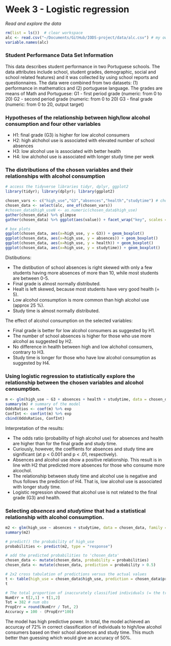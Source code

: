 # Week 3 - Logistic regression

*Read and explore the data*
```r
rm(list = ls())  # clear workspace
alc <- read.csv("~/Documents/GitHub/IODS-project/data/alc.csv") # my own data wrangling
variable.names(alc) 
```


### Student Performance Data Set Information

This data describes student performance in two Portuguese schools. The data attributes include school, student grades, demographic, social and school related features) and it was collected by using school reports and questionnaires. The data were combined from two  datasets: (1) performance in mathematics and (2) portuguese language. The grades are means of Math and Portuguese: 
G1 - first period grade (numeric: from 0 to 20) 
G2 - second period grade (numeric: from 0 to 20) 
G3 - final grade (numeric: from 0 to 20, output target)

### Hypotheses of the relationship between high/low alcohol consumption and four other variables 

* H1: final grade (G3) is higher for low alcohol consumers  
* H2: high alchohol use is associated with elevated number of school absences
* H3: low alcohol use is associated with better health
* H4: low alchohol use is associated with longer study time per week

### The distributions of the chosen variables and their relationships with alcohol consumption 
```r
# access the tidyverse libraries tidyr, dplyr, ggplot2
library(tidyr); library(dplyr); library(ggplot2)

chosen_vars <- c("high_use","G3","absences","health","studytime") # choose relevant vars
chosen_data <- select(alc, one_of(chosen_vars))
#chosen_data$high_useN <- as.numeric(chosen_data$high_use)
gather(chosen_data) %>% glimpse
gather(chosen_data) %>% ggplot(aes(value)) + facet_wrap("key", scales = "free") + geom_bar() # bar plots

# box plots
ggplot(chosen_data, aes(x=high_use, y = G3)) + geom_boxplot()
ggplot(chosen_data, aes(x=high_use, y = absences)) + geom_boxplot()
ggplot(chosen_data, aes(x=high_use, y = health)) + geom_boxplot()
ggplot(chosen_data, aes(x=high_use, y = studytime)) + geom_boxplot()

```

Distibutions:

* The distibution of school absences is right skewed with only a few students having more absences of more than 10, while most students are between 0-5.  
* Final grade is almost normally distributed.  
* Healt is left skewed, because most students have very good health (= 5). 
* Low alcohol consumption is more common than high alcohol use (approx 25 %).  
* Study time is almost normally distributed.  

The effect of alcohol consumption on the selected variables: 

* Final grade is better for low alcohol consumers as suggested by H1.  
* The number of school absences is higher for those who use more alcohol as suggested by H2.  
* No difference in health between high and low alchohol consumers, contrary to H3.  
* Study time is longer for those who have low alcohol consumption as suggested by H4.  


### Using logistic regression to statistically explore the relationship between the chosen variables and alcohol consumption. 

```r
m <- glm(high_use ~ G3 + absences + health + studytime, data = chosen_data, family = "binomial")  # find the model with glm()
summary(m) # summary of the model
OddsRatios <- coef(m) %>% exp
ConfInt <- confint(m) %>% exp
cbind(OddsRatios, ConfInt)

```

Interpretation of the results:

* The odds ratio (probability of high alcohol use) for absences and health are higher than for the final grade and study time.
* Curiously, however, the coeffients for absences and study time are significant (at p < 0.001 and p < .01, respectively).
* Absences and alcohol use show a positive relationship. This result is in line with H2 that predicted more absences for those who consume more alcochol. 
* The relationship between study time and alcohol use is negative and thus follows the prediction of H4. That is, low alcohol use is associated with longer study time.
* Logistic regression showed that alcohol use is not related to the final grade (G3) and health.


### Selecting *absences* and *studytime* that had a statistical relationship with alcohol consumption.

```r
m2 <- glm(high_use ~ absences + studytime, data = chosen_data, family = "binomial") # find the model with glm()
summary(m2) 

# predict() the probability of high_use
probabilities <- predict(m2, type = "response")

# add the predicted probabilities to 'chosen_data'
chosen_data <- mutate(chosen_data, probability = probabilities)
chosen_data <- mutate(chosen_data, prediction = probability > 0.5)

# 2x2 cross tabulation of predictions versus the actual values
t <- table(high_use = chosen_data$high_use, prediction = chosen_data$prediction)
t

# The total proportion of inaccurately classified individuals (= the training error) 
NumErr = t[2,1] + t[1,2] 
Tot = 382 # num obs
PropErr = round(NumErr / Tot, 2)
Accuracy = 100 - (PropErr*100)

```

The model has high predictive power. In total, the model achieved an accurcay of 72% in correct classification of individuals to high/low alcohol consumers based on their school absences and study time. This much better than  guessing which would give an accuracy of 50%. 



